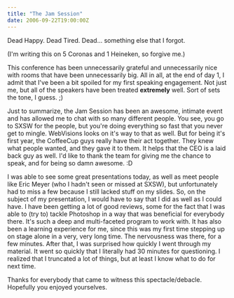 ```yaml
---
title: "The Jam Session"
date: 2006-09-22T19:00:00Z
---
```


Dead Happy.
Dead Tired.
Dead... something else that I forgot.

(I'm writing this on 5 Coronas and 1 Heineken, so forgive me.)

This conference has been unnecessarily grateful and unnecessarily nice with rooms that have been unnecessarily big. All in all, at the end of day 1, I admit that I've been a bit spoiled for my first speaking engagement. Not just me, but all of the speakers have been treated **extremely** well. Sort of sets the tone, I guess. ;)

Just to summarize, the Jam Session has been an awesome, intimate event and has allowed me to chat with so many different people. You see, you go to SXSW for the people, but you're doing everything so fast that you never get to mingle. WebVisions looks on it's way to that as well. But for being it's first year, the CoffeeCup guys really have their act together. They knew what people wanted, and they gave it to them. It helps that the CEO is a laid back guy as well. I'd like to thank the team for giving me the chance to speak, and for being so damn awesome. :D

I was able to see some great presentations today, as well as meet people like Eric Meyer (who I hadn't seen or missed at SXSW), but unfortunately had to miss a few because I still lacked stuff on my slides. So, on the subject of my presentation, I would have to say that I did as well as I could have. I have been getting a lot of good reviews, some for the fact that I was able to (try to) tackle Photoshop in a way that was beneficial for everybody there. It's such a deep and multi-faceted program to work with. It has also been a learning experience for me, since this was my first time stepping up on stage alone in a very, very long time. The nervousness was there, for a few minutes. After that, I was surprised how quickly I went through my material. It went so quickly that I literally had 30 minutes for questioning. I realized that I truncated a lot of things, but at least I know what to do for next time.

Thanks for everybody that came to witness this spectacle/debacle. Hopefully you enjoyed yourselves.
